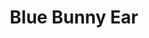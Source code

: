 ---
title: "Blue Bunny Ear"
meta_title: "Blue Bunny Ear craft"
description: "Craft de Blue Bunny Ear"
rank: "b"
draft: false
name: "Blue Bunny Ear"
recipe_img: "https://wiki.pokexgames.com/images/8/8d/Blue_Bunny_Ear.png"
level: 67
craft_time: 172800
result: 1
value_npc: 1
ingredients:
  - name: "Leather"
    quantity: 3
    item_img: "https://wiki.pokexgames.com/images/3/3d/Leather.png"
    value_npc: 1
  - name: "Zap"
    quantity: 10
    item_img: "https://wiki.pokexgames.com/images/4/4f/Zap1.png"
    value_npc: 1
  - name: "Red Scale"
    quantity: 120
    item_img: "https://wiki.pokexgames.com/images/1/19/Red_Scale.png"
    value_npc: 1
  - name: "Blue Ball"
    quantity: 20
    item_img: "https://wiki.pokexgames.com/images/7/7f/Blue_Ball.png"
    value_npc: 1
  - name: "Dragon Tail"
    quantity: 70
    item_img: "https://wiki.pokexgames.com/images/8/88/Dragon_Tail.png"
    value_npc: 1
  - name: "Refined Style Point"
    quantity: 600
    item_img: "https://wiki.pokexgames.com/images/6/6b/Refined_style_point.png"
    value_npc: 1
---